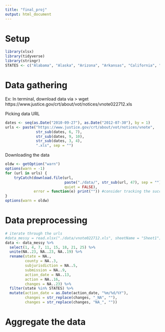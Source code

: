 ```yaml
---
title: "final_proj"
output: html_document
---
```


# Setup
```r
library(xlsx)
library(tidyverse)
library(stringr)
STATES <- c("Alabama", "Alaska", "Arizona", "Arkansas", "California", "Colorado", "Connecticut", "Delaware", "Florida", "Georgia", "Hawaii", "Idaho", "Illinois", "Indiana", "Iowa", "Kansas", "Kentucky", "Louisiana", "Maine", "Maryland", "Massachusetts", "Michigan", "Minnesota", "Mississippi", "Missouri", "Montana", "Nebraska", "Nevada", "New Hampshire", "New Jersey", "New Mexico", "New York", "North Carolina", "North Dakota", "Ohio", "Oklahoma", "Oregon", "Pennsylvania", "Rhode Island", "South Carolina", "South Dakota", "Tennessee", "Texas", "Utah", "Vermont", "Virginia", "Washington", "West Virginia", "Wisconsin", "Wyoming")
```

# Data gathering
Ex: In terminal, download data via
> wget https://www.justice.gov/crt/about/vot/notices/vnote022712.xls

Picking data URL
```r
dates <- seq(as.Date("2010-09-27"), as.Date("2012-07-30"), by = 1)
urls <- paste("https://www.justice.gov/crt/about/vot/notices/vnote",
              str_sub(dates, 6, 7),
              str_sub(dates, 9, 10),
              str_sub(dates, 3, 4),
              ".xls", sep = "")
```

Downloading the data
```r
oldw <- getOption("warn")
options(warn = -1)
for (url in urls) {
    tryCatch(download.file(url,
                           paste("./data/", str_sub(url, 47), sep = ""),
                           quiet = FALSE),
             error = function(e) print("")) #consider tracking the successful urls   
}
options(warn = oldw)
```


# Data preprocessing
```r
# iterate through the urls
#data_messy = read.xlsx("./data/vnote022712.xls", sheetName = "Sheet1")
data <- data_messy %>%
  select(1, 4, 7, 11, 15, 18, 21, 25) %>%
  unite(NA..23, NA..23, NA..19) %>%
  rename(state = NA.,
         county = NA..3,
         subjurisdiction = NA..5,
         submission = NA..9,
         action_date = NA..13,
         action = NA..16,
         changes = NA..23) %>%
  filter(state %in% STATES) %>%
  mutate(action_date = as.Date(action_date, "%m/%d/%Y"),
         changes = str_replace(changes, "_NA", ""),
         changes = str_replace(changes, "NA_", ""))
```

# Aggregate the data
